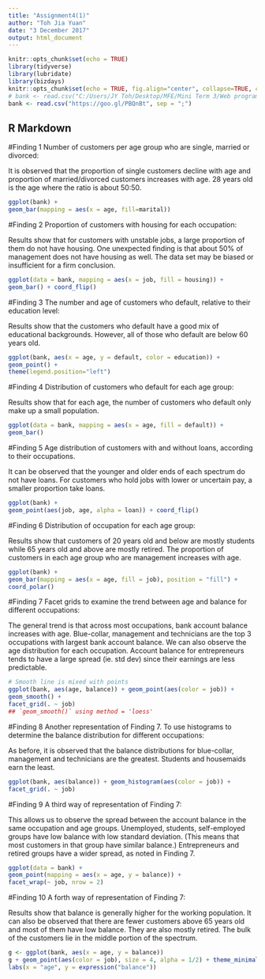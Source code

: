 ---
title: "Assignment4(1)"
author: "Toh Jia Yuan"
date: "3 December 2017"
output: html_document
---

```{r setup, include=FALSE}
knitr::opts_chunk$set(echo = TRUE)
library(tidyverse)
library(lubridate)
library(bizdays)
knitr::opts_chunk$set(echo = TRUE, fig.align="center", collapse=TRUE, cache=T)
# bank <- read.csv("C:/Users/JY Toh/Desktop/MFE/Mini Term 3/Web programming/bank.csv", sep=";")
bank <- read.csv("https://goo.gl/PBQnBt", sep = ";")
```

## R Markdown

#Finding 1
Number of customers per age group who are single, married or divorced:

It is observed that the proportion of single customers decline with age and proportion of married/divorced customers increases with age. 28 years old is the age where the ratio is about 50:50.

```{r find1, echo=TRUE}
ggplot(bank) +
geom_bar(mapping = aes(x = age, fill=marital))
```

#Finding 2
Proportion of customers with housing for each occupation:

Results show that for customers with unstable jobs, a large proportion of them do not have housing. One unexpected finding is that about 50% of management does not have housing as well. The data set may be biased or insufficient for a firm conclusion.

```{r finding1, echo=TRUE}
ggplot(data = bank, mapping = aes(x = job, fill = housing)) +
geom_bar() + coord_flip()
```

#Finding 3
The number and age of customers who default, relative to their education level:

Results show that the customers who default have a good mix of educational backgrounds. However, all of those who default are below 60 years old. 

```{r finding3, echo=TRUE}
ggplot(bank, aes(x = age, y = default, color = education)) +
geom_point() +
theme(legend.position="left")
```

#Finding 4
Distribution of customers who default for each age group:

Results show that for each age, the number of customers who default only make up a small population.

```{r finding4, echo=TRUE}
ggplot(data = bank, mapping = aes(x = age, fill = default)) +
geom_bar() 
```

#Finding 5
Age distribution of customers with and without loans, according to their occupations. 

It can be observed that the younger and older ends of each spectrum do not have loans. For customers who hold jobs with lower or uncertain pay, a smaller proportion take loans.

```{r finding5,echo=TRUE}
ggplot(bank) +
geom_point(aes(job, age, alpha = loan)) + coord_flip()
```

#Finding 6
Distribution of occupation for each age group:

Results show that customers of 20 years old and below are mostly students while 65 years old and above are mostly retired. The proportion of customers in each age group who are management increases with age. 

```{r finding6,echo=TRUE}
ggplot(bank) +
geom_bar(mapping = aes(x = age, fill = job), position = "fill") +
coord_polar()
```


#Finding 7
Facet grids to examine the trend between age and balance for different occupations: 

The general trend is that across most occupations, bank account balance increases with age. Blue-collar, management and technicians are the top 3 occupations with largest bank account balance. 
We can also observe the age distribution for each occupation. 
Account balance for entrepreneurs tends to have a large spread (ie. std dev) since their earnings are less predictable. 
```{r finding7, echo=TRUE}
# Smooth line is mixed with points
ggplot(bank, aes(age, balance)) + geom_point(aes(color = job)) +
geom_smooth() +
facet_grid(. ~ job)
## `geom_smooth()` using method = 'loess'
```

#Finding 8
Another representation of Finding 7. To use histograms to determine the balance distribution for different occupations:

As before, it is observed that the balance distributions for blue-collar, management and technicians are the greatest. Students and housemaids earn the least. 

```{r finding8, echo=TRUE}
ggplot(bank, aes(balance)) + geom_histogram(aes(color = job)) +
facet_grid(. ~ job)
```

#Finding 9
A third way of representation of Finding 7: 

This allows us to observe the spread between the account balance in the same occupation and age groups. Unemployed, students, self-employed groups have low balance with low standard deviation. (This means that most customers in that group have similar balance.) Entrepreneurs and retired groups have a wider spread, as noted in Finding 7.

```{r finding9, echo=TRUE}
ggplot(data = bank) +
geom_point(mapping = aes(x = age, y = balance)) +
facet_wrap(~ job, nrow = 2)
```

#Finding 10
A forth way of representation of Finding 7: 

Results show that balance is generally higher for the working population. It can also be observed that there are fewer customers above 65 years old and most of them have low balance. They are also mostly retired. 
The bulk of the customers lie in the middle portion of the spectrum.

```{r finding10, echo=TRUE}
g <- ggplot(bank, aes(x = age, y = balance))
g + geom_point(aes(color = job), size = 4, alpha = 1/2) + theme_minimal() +
labs(x = "age", y = expression("balance"))
```
